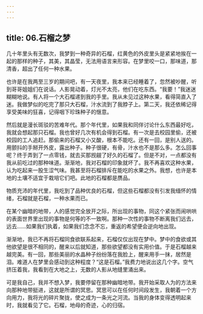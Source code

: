 ```yaml
---
---
---
```

title: 06.石榴之梦
---




几十年里头有无数次，我梦到一种奇异的石榴，红黄色的外皮里头是紧紧地挨在一起的那样的种子，其美，其晶莹，无法用语言来形容。在梦里咬一口，那味道，那清香，超出了任何一种水果。

也许是在我两至三岁的期间吧，有一天夜里，我本来已经睡着了，忽然被吵醒，听到哥哥姐姐们在说话。人影晃动着，灯光不太亮，他们在吃东西。“我要！”我迷迷糊糊地说。有人将一个大石榴递到我的手里。我从未见过这种水果，看得简直入了迷。我做梦似的吃完了那只大石榴，汁水流到了我脖子上。第二天，我还依稀记得享受美味的狂喜，记得咽下珍珠种子的惬意。

然后就是漫长斑驳的苦难年代。那个年代里，如果我和同伴讨论什么东西最好吃，我就会想起那只石榴。我也曾好几次有机会得到石榴。有一次是去校园里偷，还被校园的工人追赶。那偷来的石榴又小又酸，根本不能吃。还有一回，是别人送的。用颤抖的手掰开外皮，露出种子。种子很硬，有骨，汁水也不是那么多。怎么回事呢？终于弄到了一点零钱，就去买那觊觎了好久的石榴了。但是不对，一点都没有我从前吃过的那种味道。渐渐地，我对石榴的印象就坏了。我不再喜欢这种水果，认为吃起来一股生涩气味。我甚至将石榴排斥在能吃的水果之外。我想，也许是本地的土壤不适宜于栽培它们吧。此地的石榴都是赝品。

物质充沛的年代里，我吃到了品种优良的石榴，但这些石榴都没有引发我缅怀的情绪，石榴就是石榴，一种水果而已。

在某个幽暗的地带，人的感觉完全放开之际，所出现的事物，同这个紧张而闹哄哄的表面世界里出现的事物是何等的不一致啊。那种一次性的事物不断离我们远去，远去……如果我们执着，如果我们念念不忘，重返的希望便会逆向地出现。

渐渐地，我已不再将石榴同食欲联系起来，石榴仅仅出现在梦中。梦中的食欲或其他欲望是很不相同的，醒来以后就知道，那些欲望都没有实用价值。于是石榴越来越完美。有一回，那些美丽的水晶种子纷纷落在我脸上，醒来用手一抹，居然是泪。难道人在梦里会感动到这种程度？“这是石榴。”我费力地说出这几个字。空气挤压着我，我看到在大地之上，无数的人影从地缝里涌出来。

可是我自己，我并不想入梦，我要停留在那种幽暗地带。我开始采取人为的方法来向那种地带挺进，这就是所谓的冥思。冥思可以在任何时间段发生，我朝着一个方向用力，我将光的碎片聚拢，使之成为一条光之河流。当我的身体变得透明起来时，我就看见了它。石榴，地母的奇迹，心的归宿。